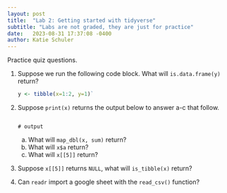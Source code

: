 ```yaml
---
layout: post
title:  "Lab 2: Getting started with tidyverse"
subtitle: "Labs are not graded, they are just for practice"
date:   2023-08-31 17:37:08 -0400
author: Katie Schuler
---
```


Practice quiz questions.


1. Suppose we run the following code block. What will `is.data.frame(y)` return? 

    ```r
    y <- tibble(x=1:2, y=1)`
    ```

1. Suppose `print(x)` returns the output below to answer a-c that follow. 

    ```

    # output
    
    ```
    a. What will `map_dbl(x, sum)` return? 
    b. What will `x$a` return? 
    c. What will `x[[5]]` return? 

1. Suppose `x[[5]]` returns `NULL`, what will `is_tibble(x)` return? 

1. Can `readr` import a google sheet with the `read_csv()` function? 

